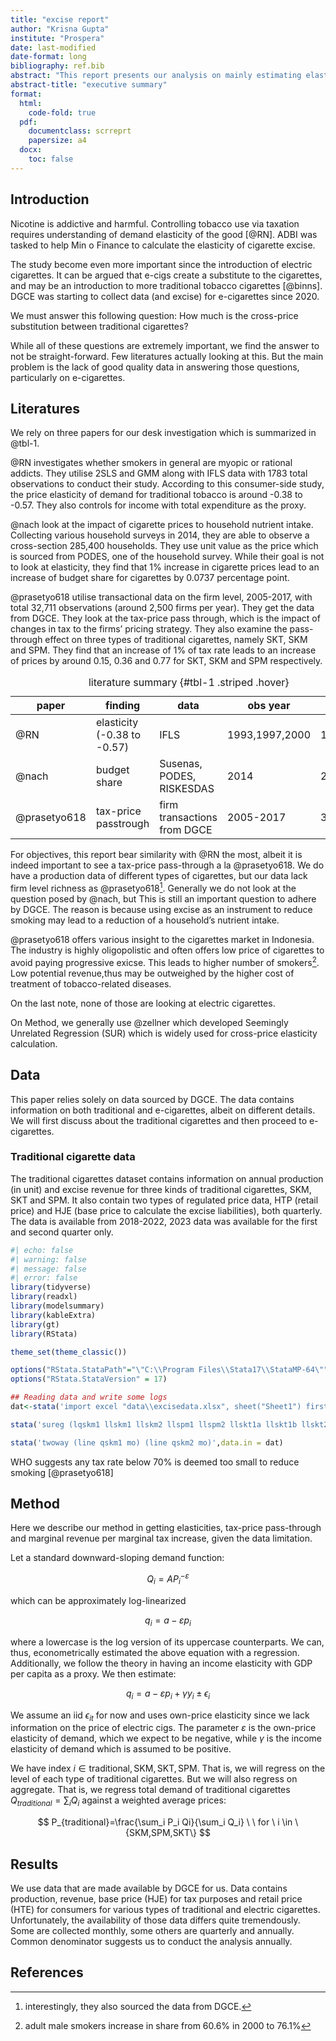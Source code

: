 ```yaml
---
title: "excise report"
author: "Krisna Gupta"
institute: "Prospera"
date: last-modified
date-format: long
bibliography: ref.bib
abstract: "This report presents our analysis on mainly estimating elasticity and forecasting future excise and revenue for DGCE. We find that the elasticity of demand to be vary between -0.5 to -1.1. We also find a strong case for tax-price pass-through for SKM and SPM tobacco type. Our findings corroborates most literature on the Indonesian tobacco use. Unfortunately data limits how much and how robust the analysis can get. In particular, we find very little value of analysis on electric cigarettes, which maindly due to only one year datapoint available for study."
abstract-title: "executive summary"
format:
  html:
    code-fold: true
  pdf:
    documentclass: scrreprt
    papersize: a4
  docx:
    toc: false
---
```


## Introduction {#sec-introduction}

Nicotine is addictive and harmful. Controlling tobacco use via taxation requires understanding of demand elasticity of the good [@RN]. ADBI was tasked to help Min o Finance to calculate the elasticity of cigarette excise.

The study become even more important since the introduction of electric cigarettes. It can be argued that e-cigs create a substitute to the cigarettes, and may be an introduction to more traditional tobacco cigarettes [@binns]. DGCE was starting to collect data (and excise) for e-cigarettes since 2020.

We must answer this following question: How much is the cross-price substitution between traditional cigarettes?

While all of these questions are extremely important, we find the answer to not be straight-forward. Few literatures actually looking at this. But the main problem is the lack of good quality data in answering those questions, particularly on e-cigarettes.

## Literatures

We rely on three papers for our desk investigation which is summarized in @tbl-1.

@RN investigates whether smokers in general are myopic or rational addicts. They utilise 2SLS and GMM along with IFLS data with 1783 total observations to conduct their study. According to this consumer-side study, the price elasticity of demand for traditional tobacco is around -0.38 to -0.57. They also controls for income with total expenditure as the proxy.

@nach look at the impact of cigarette prices to household nutrient intake. Collecting various household surveys in 2014, they are able to observe a cross-section 285,400 households. They use unit value as the price which is sourced from PODES, one of the household survey. While their goal is not to look at elasticity, they find that 1% increase in cigarette prices lead to an increase of budget share for cigarettes by 0.0737 percentage point.

@prasetyo618 utilise transactional data on the firm level, 2005-2017, with total 32,711 observations (around 2,500 firms per year). They get the data from DGCE. They look at the tax-price pass through, which is the impact of changes in tax to the firms' pricing strategy. They also examine the pass-through effect on three types of traditional cigarettes, namely SKT, SKM and SPM. They find that an increase of 1% of tax rate leads to an increase of prices by around 0.15, 0.36 and 0.77 for SKT, SKM and SPM respectively.

| paper  | finding  | data | obs year | N |
|--------|--------|------|------|-----|
| @RN  |  elasticity (-0.38 to -0.57)  | IFLS | 1993,1997,2000 | 1783 |
| @nach   | budget share   | Susenas, PODES, RISKESDAS  | 2014 | 285,400 |
| @prasetyo618 | tax-price passtrough   | firm transactions from DGCE | 2005-2017 | 32,711 |


: literature summary {#tbl-1 .striped .hover}

For objectives, this report bear similarity with @RN the most, albeit it is indeed important to see a tax-price pass-through a la @prasetyo618. We do have a production data of different types of cigarettes, but our data lack firm level richness as @prasetyo618[^2]. Generally we do not look at the question posed by @nach, but This is still an important question to adhere by DGCE. The reason is because using excise as an instrument to reduce smoking may lead to a reduction of a household's nutrient intake.

@prasetyo618 offers various insight to the cigarettes market in Indonesia. The industry is highly oligopolistic and often offers low price of cigarettes to avoid paying progressive exicse. This leads to higher number of smokers[^3]. Low potential revenue,thus may be outweighed by the higher cost of treatment of tobacco-related diseases.

On the last note, none of those are looking at electric cigarettes.

[^2]: interestingly, they also sourced the data from DGCE.
[^3]: adult male smokers increase in share from 60.6% in 2000 to 76.1%

On Method, we generally use @zellner which developed Seemingly Unrelated Regression (SUR) which is widely used for cross-price elasticity calculation.

## Data

This paper relies solely on data sourced by DGCE. The data contains information on both traditional and e-cigarettes, albeit on different details. We will first discuss about the traditional cigarettes and then proceed to e-cigarettes.

### Traditional cigarette data

The traditional cigarettes dataset contains information on annual production (in unit) and excise revenue for three kinds of traditional cigarettes, SKM, SKT and SPM. It also contain two types of regulated price data, HTP (retail price) and HJE (base price to calculate the excise liabilities), both quarterly. The data is available from 2018-2022, 2023 data was available for the first and second quarter only.

```r
#| echo: false
#| warning: false
#| message: false
#| error: false
library(tidyverse)
library(readxl)
library(modelsummary)
library(kableExtra)
library(gt)
library(RStata)

theme_set(theme_classic())


```

```r
options("RStata.StataPath"="\"C:\\Program Files\\Stata17\\StataMP-64\"")
options("RStata.StataVersion" = 17)

## Reading data and write some logs
dat<-stata('import excel "data\\excisedata.xlsx", sheet("Sheet1") firstrow',data.out=TRUE)

stata('sureg (lqskm1 llskm1 llskm2 llspm1 llspm2 llskt1a llskt1b llskt2 llskt3) (lqskm2 llskm1 llskm2 llspm1 llspm2 llskt1a llskt1b llskt2 llskt3)',data.in = dat)

stata('twoway (line qskm1 mo) (line qskm2 mo)',data.in = dat)
```

WHO suggests any tax rate below 70% is deemed too small to reduce smoking [@prasetyo618]



## Method

Here we describe our method in getting elasticities, tax-price pass-through and marginal revenue per marginal tax increase, given the data limitation.

Let a standard downward-sloping demand function:

$$
Q_i=AP_i^{-\varepsilon}
$$

which can be approximately log-linearized

$$
q_i=a-\varepsilon p_i
$$

where a lowercase is the log version of its uppercase counterparts. We can, thus, econometrically estimated the above equation with a regression. Additionally, we follow the theory in having an income elasticity with GDP per capita as a proxy. We then estimate:

$$
q_{i}=a-\varepsilon p_{i} + \gamma y_{i} \pm \epsilon_{i}
$$

We assume an iid $\epsilon_{it}$ for now and uses own-price elasticity since we lack information on the price of electric cigs. The parameter $\varepsilon$ is the own-price elasticity of demand, which we expect to be negative, while $\gamma$ is the income elasticity of demand which is assumed to be positive.

We have index $i \in {\text{traditional},\text{SKM},\text{SKT},\text{SPM}}$. That is, we will regress on the level of each type of traditional cigarettes. But we will also regress on aggregate. That is, we regress total demand of traditional cigarettes $Q_{traditional}=\sum_i Q_i$ against a weighted average prices:

$$
P_{traditional}=\frac{\sum_i P_i Qi}{\sum_i Q_i} \ \ for \ i \in \{SKM,SPM,SKT\}
$$

## Results

We use data that are made available by DGCE for us. Data contains production, revenue, base price (HJE) for tax purposes and retail price (HTE) for consumers for various types of traditional and electric cigarettes. Unfortunately, the availability of those data differs quite tremendously. Some are collected monthly, some others are quarterly and annually. Common denominator suggests us to conduct the analysis annually.



## References {.unnumbered}


